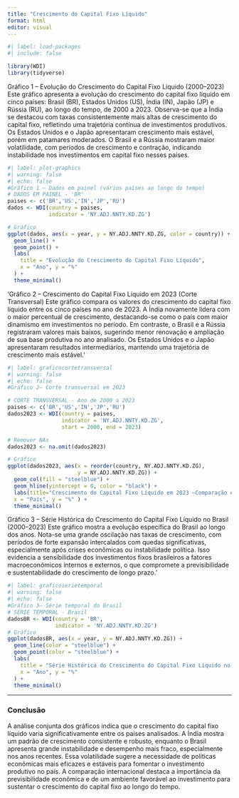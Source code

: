 ---
title: "Crescimento do Capital Fixo Líquido"
format: html
editor: visual
---

```{r}
#| label: load-packages
#| include: false

library(WDI)
library(tidyverse)
```

Gráfico 1 – Evolução do Crescimento do Capital Fixo Líquido (2000–2023) Este gráfico apresenta a evolução do crescimento do capital fixo líquido em cinco países: Brasil (BR), Estados Unidos (US), Índia (IN), Japão (JP) e Rússia (RU), ao longo do tempo, de 2000 a 2023. Observa-se que a Índia se destacou com taxas consistentemente mais altas de crescimento do capital fixo, refletindo uma trajetória contínua de investimentos produtivos. Os Estados Unidos e o Japão apresentaram crescimento mais estável, porém em patamares moderados. O Brasil e a Rússia mostraram maior volatilidade, com períodos de crescimento e contração, indicando instabilidade nos investimentos em capital fixo nesses países.

```{r}
#| label: plot-graphics
#| warning: false
#| echo: false
#Gráfico 1 – Dados em painel (vários países ao longo do tempo)
# DADOS EM PAINEL - 'BR'
paises <- c('BR','US','IN','JP','RU')
dados <- WDI(country = paises,
             indicator = 'NY.ADJ.NNTY.KD.ZG')

# Gráfico
ggplot(dados, aes(x = year, y = NY.ADJ.NNTY.KD.ZG, color = country)) +
  geom_line() +
  geom_point() +
  labs(
    title = "Evolução do Crescimento do Capital Fixo Líquido",
    x = "Ano", y = "%"
  ) +
  theme_minimal()
```

'Gráfico 2 – Crescimento do Capital Fixo Líquido em 2023 (Corte Transversal) Este gráfico compara os valores do crescimento do capital fixo líquido entre os cinco países no ano de 2023. A Índia novamente lidera com o maior percentual de crescimento, destacando-se como o país com maior dinamismo em investimentos no período. Em contraste, o Brasil e a Rússia registraram valores mais baixos, sugerindo menor renovação e ampliação de sua base produtiva no ano analisado. Os Estados Unidos e o Japão apresentaram resultados intermediários, mantendo uma trajetória de crescimento mais estável.'

```{r}
#| label: graficocortetransversal 
#| warning: false 
#| echo: false
#Gráfico 2– Corte transversal em 2023

# CORTE TRANSVERSAL - Ano de 2000 a 2023
paises <- c('BR','US','IN','JP','RU')
dados2023 <- WDI(country = paises,
                 indicator = 'NY.ADJ.NNTY.KD.ZG',
                 start = 2000, end = 2023)

# Remover NAs
dados2023 <- na.omit(dados2023)

# Gráfico
ggplot(dados2023, aes(x = reorder(country, NY.ADJ.NNTY.KD.ZG), 
                      y = NY.ADJ.NNTY.KD.ZG)) +
  geom_col(fill = "steelblue") +
  geom_hline(yintercept = 0, color = "black") +
  labs(title="Crescimento do Capital Fixo Líquido em 2023 –Comparação entre pais",
  x = "País", y = "%" ) +
  theme_minimal()
```

Gráfico 3 – Série Histórica do Crescimento do Capital Fixo Líquido no Brasil (2000–2023) Este gráfico mostra a evolução específica do Brasil ao longo dos anos. Nota-se uma grande oscilação nas taxas de crescimento, com períodos de forte expansão intercalados com quedas significativas, especialmente após crises econômicas ou instabilidade política. Isso evidencia a sensibilidade dos investimentos fixos brasileiros a fatores macroeconômicos internos e externos, o que compromete a previsibilidade e sustentabilidade do crescimento de longo prazo.'

```{r}
#| label: graficoserietemporal 
#| warning: false 
#| echo: false
#Gráfico 3– Série temporal do Brasil
# SÉRIE TEMPORAL - Brasil
dadosBR <- WDI(country = 'BR',
               indicator = 'NY.ADJ.NNTY.KD.ZG')
# Gráfico
ggplot(dadosBR, aes(x = year, y = NY.ADJ.NNTY.KD.ZG)) +
  geom_line(color = "steelblue") +
  geom_point(color = "steelblue") +
  labs(
    title = "Série Histórica do Crescimento do Capital Fixo Líquido no Brasil (2000–2023)",
    x = "Ano", y = "%"
  ) +
  theme_minimal()


```

------------------------------------------------------------------------

### **Conclusão**

A análise conjunta dos gráficos indica que o crescimento do capital fixo líquido varia significativamente entre os países analisados. A Índia mostra um padrão de crescimento consistente e robusto, enquanto o Brasil apresenta grande instabilidade e desempenho mais fraco, especialmente nos anos recentes. Essa volatilidade sugere a necessidade de políticas econômicas mais eficazes e estáveis para fomentar o investimento produtivo no país. A comparação internacional destaca a importância da previsibilidade econômica e de um ambiente favorável ao investimento para sustentar o crescimento do capital fixo ao longo do tempo.

